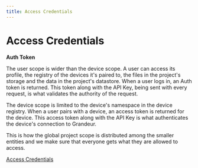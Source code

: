 ```yaml
---
title: Access Credentials
---
```


# Access Credentials

**Auth Token**

The user scope is wider than the device scope. A user can access its profile, the registry of the devices it's paired to, the files in the project's storage and the data in the project's datastore. When a user logs in, an Auth token is returned. This token along with the API Key, being sent with every request, is what validates the authority of the request.

The device scope is limited to the device's namespace in the device registry. When a user pairs with a device, an access token is returned for the device. This access token along with the API Key is what authenticates the device's connection to Grandeur.

This is how the global project scope is distributed among the smaller entities and we make sure that everyone gets what they are allowed to access.

[Access Credentials](/images/access-credentials.webm)